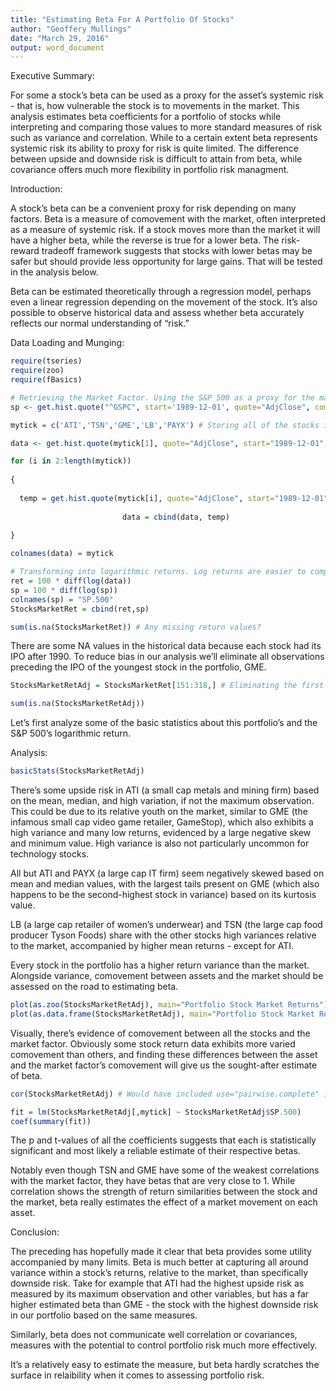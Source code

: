 ```yaml
---
title: "Estimating Beta For A Portfolio Of Stocks"
author: "Geoffery Mullings"
date: "March 29, 2016"
output: word_document
---
```

Executive Summary:

For some a stock's beta can be used as a proxy for the asset's systemic risk - that is, how vulnerable the stock is to movements in the market. This analysis estimates beta coefficients for a portfolio of stocks while interpreting and comparing those values to more standard measures of risk such as variance and correlation. While to a certain extent beta represents systemic risk its ability to proxy for risk is quite limited. The difference between upside and downside risk is difficult to attain from beta, while covariance offers much more flexibility in portfolio risk managment.

Introduction:

A stock's beta can be a convenient proxy for risk depending on many factors. Beta is a measure of comovement with the market, often interpreted as a measure of systemic risk. If a stock moves more than the market it will have a higher beta, while the reverse is true for a lower beta. The risk-reward tradeoff framework suggests that stocks with lower betas may be safer but should provide less opportunity for large gains. That will be tested in the analysis below.

Beta can be estimated theoretically through a regression model, perhaps even a linear regression depending on the movement of the stock. It's also possible to observe historical data and assess whether beta accurately reflects our normal understanding of "risk."

Data Loading and Munging:
```r
require(tseries)
require(zoo)
require(fBasics)

# Retrieving the Market Factor. Using the S&P 500 as a proxy for the market's movements.
sp <- get.hist.quote("^GSPC", start='1989-12-01', quote="AdjClose", compression="m", quiet=TRUE)

mytick = c('ATI','TSN','GME','LB','PAYX') # Storing all of the stocks in a variable for looping.

data <- get.hist.quote(mytick[1], quote="AdjClose", start="1989-12-01", compression="m", quiet=TRUE, retclass="zoo")

for (i in 2:length(mytick))
  
{
  
  temp = get.hist.quote(mytick[i], quote="AdjClose", start="1989-12-01", compression="m", quiet=TRUE, retclass="zoo")
                         
                         data = cbind(data, temp)
                         
}

colnames(data) = mytick

# Transforming into logarithmic returns. Log returns are easier to compare over time, and accurate as long as returns aren't too large.
ret = 100 * diff(log(data))
sp = 100 * diff(log(sp))
colnames(sp) = "SP.500"
StocksMarketRet = cbind(ret,sp)

sum(is.na(StocksMarketRet)) # Any missing return values?
```

There are some NA values in the historical data because each stock had its IPO after 1990. To reduce bias in our analysis we'll eliminate all observations preceding the IPO of the youngest stock in the portfolio, GME.

```r
StocksMarketRetAdj = StocksMarketRet[151:318,] # Eliminating the first 149 observations from all assets to reduce bias.

sum(is.na(StocksMarketRetAdj))
```

Let's first analyze some of the basic statistics about this portfolio's and the S&P 500's logarithmic return.

Analysis:

```r
basicStats(StocksMarketRetAdj)
```

There's some upside risk in ATI (a small cap metals and mining firm) based on the mean, median, and high variation, if not the maximum observation. This could be due to its relative youth on the market, similar to GME (the infamous small cap video game retailer, GameStop), which also exhibits a high variance and many low returns, evidenced by a large negative skew and minimum value. High variance is also not particularly uncommon for technology stocks.

All but ATI and PAYX (a large cap IT firm) seem negatively skewed based on mean and median values, with the largest tails present on GME (which also happens to be the second-highest stock in variance) based on its kurtosis value. 

LB (a large cap retailer of women's underwear) and TSN (the large cap food producer Tyson Foods) share with the other stocks high variances relative to the market, accompanied by higher mean returns - except for ATI.

Every stock in the portfolio has a higher return variance than the market. Alongside variance, comovement between assets and the market should be assessed on the road to estimating beta.

```r
plot(as.zoo(StocksMarketRetAdj), main="Portfolio Stock Market Returns")
plot(as.data.frame(StocksMarketRetAdj), main="Portfolio Stock Market Returns Plotted Against Each Other")
```

Visually, there's evidence of comovement between all the stocks and the market factor. Obviously some stock return data exhibits more varied comovement than others, and finding these differences between the asset and the market factor's comovement will give us the sought-after estimate of beta.

```r
cor(StocksMarketRetAdj) # Would have included use="pairwise.complete" if I hadn't eliminated the missing observations already.

fit = lm(StocksMarketRetAdj[,mytick] ~ StocksMarketRetAdj$SP.500)
coef(summary(fit))
```

The p and t-values of all the coefficients suggests that each is statistically significant and most likely a reliable estimate of their respective betas.

Notably even though TSN and GME have some of the weakest correlations with the market factor, they have betas that are very close to 1. While correlation shows the strength of return similarities between the stock and the market, beta really estimates the effect of a market movement on each asset.

Conclusion:

The preceding has hopefully made it clear that beta provides some utility accompanied by many limits. Beta is much better at capturing all around variance within a stock's returns, relative to the market, than specifically downside risk. Take for example that ATI had the highest upside risk as measured by its maximum observation and other variables, but has a far higher estimated beta than GME - the stock with the highest downside risk in our portfolio based on the same measures.

Similarly, beta does not communicate well correlation or covariances, measures with the potential to control portfolio risk much more effectively.

It's a relatively easy to estimate the measure, but beta hardly scratches the surface in relaibility when it comes to assessing portfolio risk.
